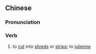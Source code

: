 ==Chinese==
{{zh-forms|s=切丝}}

===Pronunciation===
{{zh-pron
|m=qiēsī
|c=cit3 si1
|cat=v
}}

===Verb===
{{zh-verb}}

# to [[cut]] into [[shred]]s or [[strip]]s; to [[julienne]]